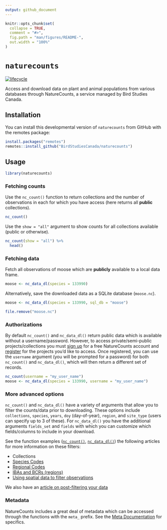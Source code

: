 ```yaml
---
output: github_document
---
```


<!-- README.md is generated from README.Rmd. Please edit that file -->

```r
knitr::opts_chunk$set(
  collapse = TRUE,
  comment = "#>",
  fig.path = "man/figures/README-",
  out.width = "100%"
)
```
# `naturecounts`

[![lifecycle](https://img.shields.io/badge/lifecycle-experimental-orange.svg)](https://www.tidyverse.org/lifecycle/#experimental)

Access and download data on plant and animal populations from various databases through NatureCounts, a service managed by Bird Studies Canada. 

## Installation

You can install this developmental version of `naturecounts` from GitHub with the remotes package:

```r
install.packages("remotes")
remotes::install_github("BirdStudiesCanada/naturecounts")
```

## Usage

```r
library(naturecounts)
```

### Fetching counts

Use the `nc_count()` function to return collections and the number of observations in each for which you have access (here returns all **public** collections).

```r
nc_count()
```

Use the `show = "all"` argument to show counts for all collections available (public or otherwise).

```r
nc_count(show = "all") %>%
  head()
```

### Fetching data

Fetch all observations of moose which are **publicly** available to a local data frame.
```r
moose <- nc_data_dl(species = 133990)
```

Alternatively, save the downloaded data as a SQLite database (`moose.nc`).
```r
moose <- nc_data_dl(species = 133990, sql_db = "moose")
```

```r
file.remove("moose.nc")
```

### Authorizations

By default `nc_count()` and `nc_data_dl()` return public data which is available without a username/password. However, to access private/semi-public projects/collections you must [sign up](https://www.birdscanada.org/birdmon/default/profile.jsp) for a free NatureCounts account and [register](https://www.birdscanada.org/birdmon/default/projects.jsp) for the projects you'd like to access. Once registered, you can use the `username` argument (you will be prompted for a password) for both `nc_count()` and `nc_data_dl()`, which will then return a different set of records.

```r
nc_count(username = "my_user_name")
moose <- nc_data_dl(species = 133990, username = "my_user_name")
```

### More advanced options

`nc_count()` and `nc_data_dl()` have a variety of arguments that allow you to filter the counts/data prior to downloading. These options include `collections`, `species`, `years`, `doy` (day-of-year), `region`, and `site_type` (users can specify up to 3 of these). For `nc_data_dl()` you have the additional arguments `fields_set` and `fields` with which you can customize which fields/columns to include in your download.

See the function examples ([`nc_count()`](https://birdstudiescanada.github.io/naturecounts/reference/nc_count.html), [`nc_data_dl()`](https://birdstudiescanada.github.io/naturecounts/reference/nc_data_dl.html)) the following articles for more information on these filters:

- Collections
- [Species Codes](https://birdstudiescanada.github.io/naturecounts/docs/articles/species-codes.html)
- [Regional Codes](https://birdstudiescanada.github.io/naturecounts/articles/region-codes.html)
- [IBAs and BCRs (regions)](https://birdstudiescanada.github.io/naturecounts/articles/region-areas.html)
- [Using spatial data to filter observations](https://birdstudiescanada.github.io/naturecounts/articles/region-spatial.html)

We also have an [article on post-filtering your data](https://birdstudiescanada.github.io/naturecounts/articles/filtering-data.html)

### Metadata

NatureCounts includes a great deal of metadata which can be accessed through the functions with the `meta_` prefix. See the [Meta Documentation](reference/meta.html) for specifics.

